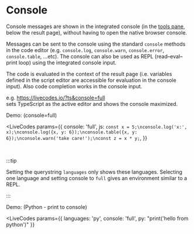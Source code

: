 # Console


Console messages are shown in the integrated console (in the [tools pane](./tools-pane.mdx), below the result page), without having to open the native browser console.

Messages can be sent to the console using the standard `console` methods in the code editor (e.g. `console.log`, `console.warn`, `console.error`, `console.table`, ...etc). The console can also be used as REPL (read–eval–print loop) using the integrated console input.

The code is evaluated in the context of the result page (i.e. variables defined in the script editor are accessible for evaluation in the console input). Also code completion works in the console input.

e.g. https://livecodes.io/?ts&console=full <br />
sets TypeScript as the active editor and shows the console maximized.

Demo: (console=full)

<LiveCodes
  params={{
    console: 'full',
    js: `const x = 5;\nconsole.log('x:', x);\nconsole.log({x, y: 6});\nconsole.table({x, y: 6});\nconsole.warn('take care!');\nconst z = x * y;`,
  }}
></LiveCodes>

<p>&nbsp;</p>

:::tip

Setting the querystring `languages` only shows these languages.
Selecting one language and setting console to `full` gives an environment similar to a REPL.

:::

Demo: (Python - print to console)

<LiveCodes
  params={{ languages: 'py', console: 'full', py: "print('hello from python')" }}
></LiveCodes>
